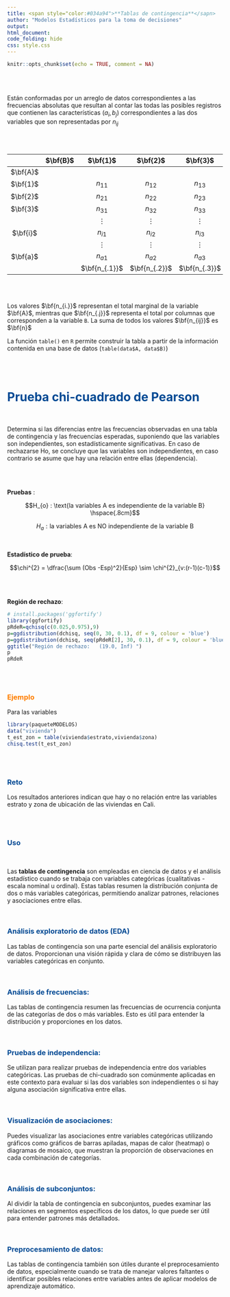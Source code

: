 ```yaml
---
title: <span style="color:#034a94">**Tablas de contingencia**</sapn>
author: "Modelos Estadísticos para la toma de decisiones"
output:
html_document:
code_folding: hide
css: style.css
---
```


```r
knitr::opts_chunk$set(echo = TRUE, comment = NA)
```

<br/><br/>

Están conformadas por un arreglo de datos correspondientes a las frecuencias absolutas que resultan al contar las todas las posibles registros que contienen las características  ($a_i,b_j$) correspondientes a las dos variables que son representadas por $n_{ij}$

<br/><br/>

|          |$\bf{B}$|$\bf{1}$     |$\bf{2}$     |$\bf{3}$     |$\ldots$ |$\bf{j}$     |$\ldots$|$\bf{b}$|                    |
|:--------:|:------:|:-----------:|:-----------:|:-----------:|:-------:|:-----------:|:------:|:-----------:|:-------------:|
|$\bf{A}$  |        |             |             |             |         |             |        |             |               |
|$\bf{1}$  |        |$n_{11}$     |$n_{12}$     |$n_{13}$     |$\ldots$ |$n_{1j}$     |$\ldots$|$n_{1b}$     |$\bf{n_{1.}}$  |
|$\bf{2}$  |        |$n_{21}$     |$n_{22}$     |$n_{23}$     |$\ldots$ |$n_{2j}$     |$\ldots$|$n_{2b}$     |$\bf{n_{2.}}$  |
|$\bf{3}$  |        |$n_{31}$     |$n_{32}$     |$n_{33}$     |$\ldots$ |$n_{3j}$     |$\ldots$|$n_{3b}$     |$\bf{n_{3.}}$  |
|          |        |$\vdots$     |$\vdots$     |$\vdots$     |$\vdots$ |$\vdots$     |$\vdots$|$\vdots$     |$\vdots$       |
|$\bf{i}$  |        |$n_{i1}$     |$n_{i2}$     |$n_{i3}$     |$\ldots$ |$n_{ij}$     |$\ldots$|$n_{ib}$     |$\bf{n_{i.}}$  |
|          |        |$\vdots$     |$\vdots$     |$\vdots$     |$\vdots$ |$\vdots$     |$\vdots$|$\vdots$     |$\vdots$       |
|$\bf{a}$  |        |$n_{a1}$     |$n_{a2}$     |$n_{a3}$     |$\ldots$ |$n_{aj}$     |$\ldots$|$n_{ab}$     |$\bf{n_{a.}}$  |
|          |        |$\bf{n_{.1}}$|$\bf{n_{.2}}$|$\bf{n_{.3}}$|$\ldots$ |$\bf{n_{.j}}$|$\ldots$|$\bf{n_{.b}}$|$\bf{n}$       |


<br/><br/>

Los valores  $\bf{n_{i.}}$ representan el total marginal de la variable $\bf{A}$, mientras que $\bf{n_{.j}}$ representa el total por columnas que corresponden a la variable `B`. La suma de todos los valores $\bf{n_{ij}}$ es $\bf{n}$ 

La función `table()` en `R` permite construir la tabla a partir de la información contenida en una base de datos (`table(data$A, data$B)`)

<br/><br/>

# <span style="color:#034a94">**Prueba chi-cuadrado de Pearson**</span>  

<br/>

Determina si las diferencias entre las frecuencias observadas en una tabla de contingencia y las frecuencias esperadas, suponiendo que las variables son independientes, son estadísticamente significativas. En caso de rechazarse Ho, se concluye que las variables son independientes, en caso contrario se asume que hay una relación entre ellas (dependencia).


<br/><br/>

**Pruebas** :

$$H_{o} : \text{la variables A es independiente de la variable B} \hspace{.8cm}$$ 

$$H_{a} : \text{la variables A es NO independiente de la variable B}$$

<br/>

**Estadístico de prueba**: 

$$\chi^{2} = \dfrac{\sum (Obs -Esp)^2}{Esp} \sim \chi^{2}_{v:(r-1)(c-1)}$$

<br/><br/>

**Región de rechazo**:

```r
# install.packages('ggfortify')
library(ggfortify)
pRdeR=qchisq(c(0.025,0.975),9)
p=ggdistribution(dchisq, seq(0, 30, 0.1), df = 9, colour = 'blue')
p=ggdistribution(dchisq, seq(pRdeR[2], 30, 0.1), df = 9, colour = 'blue', fill="blue", p=p)+
ggtitle("Región de rechazo:   (19.0, Inf) ")
p
pRdeR
```

<br/><br/>

### <span style="color:#FF7F00">**Ejemplo**</span>

Para las variables 

```r
library(paqueteMODELOS)
data("vivienda")
t_est_zon = table(vivienda$estrato,vivienda$zona)
chisq.test(t_est_zon)
```

<br/><br/>

<div class="content-box-yellow">
### <span style="color:#034A94">**Reto**</span> 

Los resultados anteriores indican que hay o no relación entre las variables estrato y zona de ubicación de las viviendas en Cali.

</div>

<br/><br/>

### <span style="color:#034A94">**Uso**</span> 

<br/>

Las **tablas de contingencia**  son empleadas en ciencia de datos y el análisis estadístico cuando se trabaja con variables categóricas (cualitativas - escala nominal u ordinal). Estas tablas resumen la distribución conjunta de dos o más variables categóricas, permitiendo analizar patrones, relaciones y asociaciones entre ellas. 

<br/>

### <span style="color:#034A94">**Análisis exploratorio de datos (EDA)**</span> 

Las tablas de contingencia son una parte esencial del análisis exploratorio de datos. Proporcionan una visión rápida y clara de cómo se distribuyen las variables categóricas en conjunto.

<br/>

### <span style="color:#034A94">**Análisis de frecuencias:**</span> 

Las tablas de contingencia resumen las frecuencias de ocurrencia conjunta de las categorías de dos o más variables. Esto es útil para entender la distribución y proporciones en los datos.

<br/>

### <span style="color:#034A94">**Pruebas de independencia:**</span> 

Se utilizan para realizar pruebas de independencia entre dos variables categóricas. Las pruebas de chi-cuadrado son comúnmente aplicadas en este contexto para evaluar si las dos variables son independientes o si hay alguna asociación significativa entre ellas.

<br/>

### <span style="color:#034A94">**Visualización de asociaciones:**</span> 

Puedes visualizar las asociaciones entre variables categóricas utilizando gráficos como gráficos de barras apiladas, mapas de calor (heatmap) o diagramas de mosaico, que muestran la proporción de observaciones en cada combinación de categorías.

<br/>

### <span style="color:#034A94">**Análisis de subconjuntos:**</span> 

Al dividir la tabla de contingencia en subconjuntos, puedes examinar las relaciones en segmentos específicos de los datos, lo que puede ser útil para entender patrones más detallados.

<br/>

### <span style="color:#034A94">**Preprocesamiento de datos:**</span> 

Las tablas de contingencia también son útiles durante el preprocesamiento de datos, especialmente cuando se trata de manejar valores faltantes o identificar posibles relaciones entre variables antes de aplicar modelos de aprendizaje automático.





